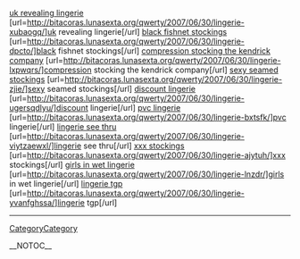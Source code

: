 <a href= http://bitacoras.lunasexta.org/qwerty/2007/06/30/lingerie-xubaogq/ >uk revealing lingerie</a>   [url=http://bitacoras.lunasexta.org/qwerty/2007/06/30/lingerie-xubaogq/]uk revealing lingerie[/url]   <a href= http://bitacoras.lunasexta.org/qwerty/2007/06/30/lingerie-dpcto/ >black fishnet stockings</a>   [url=http://bitacoras.lunasexta.org/qwerty/2007/06/30/lingerie-dpcto/]black fishnet stockings[/url]   <a href= http://bitacoras.lunasexta.org/qwerty/2007/06/30/lingerie-lxpwqrs/ >compression stocking the kendrick company</a>   [url=http://bitacoras.lunasexta.org/qwerty/2007/06/30/lingerie-lxpwqrs/]compression stocking the kendrick company[/url]   <a href= http://bitacoras.lunasexta.org/qwerty/2007/06/30/lingerie-zjie/ >sexy seamed stockings</a>   [url=http://bitacoras.lunasexta.org/qwerty/2007/06/30/lingerie-zjie/]sexy seamed stockings[/url]   <a href= http://bitacoras.lunasexta.org/qwerty/2007/06/30/lingerie-ugersqdlyu/ >discount lingerie</a>   [url=http://bitacoras.lunasexta.org/qwerty/2007/06/30/lingerie-ugersqdlyu/]discount lingerie[/url]   <a href= http://bitacoras.lunasexta.org/qwerty/2007/06/30/lingerie-bxtsfk/ >pvc lingerie</a>   [url=http://bitacoras.lunasexta.org/qwerty/2007/06/30/lingerie-bxtsfk/]pvc lingerie[/url]   <a href= http://bitacoras.lunasexta.org/qwerty/2007/06/30/lingerie-viytzaewxl/ >lingerie see thru</a>   [url=http://bitacoras.lunasexta.org/qwerty/2007/06/30/lingerie-viytzaewxl/]lingerie see thru[/url]   <a href= http://bitacoras.lunasexta.org/qwerty/2007/06/30/lingerie-ajytuh/ >xxx stockings</a>   [url=http://bitacoras.lunasexta.org/qwerty/2007/06/30/lingerie-ajytuh/]xxx stockings[/url]   <a href= http://bitacoras.lunasexta.org/qwerty/2007/06/30/lingerie-lnzdr/ >girls in wet lingerie</a>   [url=http://bitacoras.lunasexta.org/qwerty/2007/06/30/lingerie-lnzdr/]girls in wet lingerie[/url]   <a href= http://bitacoras.lunasexta.org/qwerty/2007/06/30/lingerie-yvanfghssa/ >lingerie tgp</a>   [url=http://bitacoras.lunasexta.org/qwerty/2007/06/30/lingerie-yvanfghssa/]lingerie tgp[/url]
----
[[CategoryCategory]]

__NOTOC__